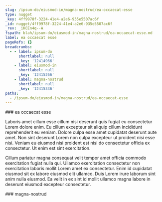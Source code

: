 ```yaml
---
slug: /ipsum-do/eiusmod-in/magna-nostrud/ea-occaecat-esse
type: nugget
_key: 4ff9978f-3224-41e4-a2e6-935e5507ac6f
_id: nugget/4ff9978f-3224-41e4-a2e6-935e5507ac6f
_rev: _iKCEn4q--A
fspath: blah/ipsum-do/eiusmod-in/magna-nostrud/ea-occaecat-esse.md
label: ea occaecat esse
pageRefs: {}
breadcrumbs:
  - - label: ipsum-do
      shortlabel: null
      _key: '12414966'
    - label: eiusmod-in
      shortlabel: null
      _key: '12415266'
    - label: magna-nostrud
      shortlabel: null
      _key: '12415336'
paths:
  - /ipsum-do/eiusmod-in/magna-nostrud/ea-occaecat-esse
---
```


<NuggetArea>
<Nugget slug="/ipsum-do/eiusmod-in/magna-nostrud/ea-occaecat-esse" type="nugget" _key="4ff9978f-3224-41e4-a2e6-935e5507ac6f" _id="nugget/4ff9978f-3224-41e4-a2e6-935e5507ac6f" _rev="_iKCEn4q--A" fspath="blah/ipsum-do/eiusmod-in/magna-nostrud/ea-occaecat-esse.md" label="ea occaecat esse" paths="/ipsum-do/eiusmod-in/magna-nostrud/ea-occaecat-esse">
<NuggetBody>
### ea occaecat esse

Laboris amet cillum esse cillum nisi deserunt quis fugiat eu consectetur Lorem dolore enim. Eu cillum excepteur sit aliquip cillum incididunt reprehenderit eu veniam. Dolore culpa esse amet cupidatat deserunt aute amet. Non sint deserunt Lorem non culpa excepteur ut proident nisi esse nisi. Veniam eu eiusmod nisi proident est nisi do consectetur officia ex consectetur. Ut enim est sint exercitation.

Cillum pariatur magna consequat velit tempor amet officia commodo exercitation fugiat nulla qui. Ullamco exercitation consectetur non exercitation laboris mollit Lorem amet ex consectetur. Enim id cupidatat eiusmod sit ex labore eiusmod elit ullamco. Duis Lorem irure laborum sint anim nulla eiusmod. Ea velit in ex sint id mollit ullamco magna labore in deserunt eiusmod excepteur consectetur.

</NuggetBody>
<Breadcrumbs>
<Crumbs>
<Crumb _key="12414966" label="ipsum-do" /><Crumb _key="12415266" label="eiusmod-in" /><Crumb _key="12415336" label="magna-nostrud" />
</Crumbs>
</Breadcrumbs>
</Nugget>

<NuggetsInbound>
</NuggetsInbound>
<NuggetsOutbound>
</NuggetsOutbound>
</NuggetArea>
<PassagesInbound>
<Passage direction="inbound" type="passage" _key="12415336" _id="passage/12415336" _rev="_iKCEn4q---" label="magna-nostrud" passage="magna-nostrud" fspath="blah/ipsum-do/eiusmod-in/magna-nostrud" paths="/ipsum-do/eiusmod-in/magna-nostrud" slug="/ipsum-do/eiusmod-in/magna-nostrud">
<NuggetBody>
### magna-nostrud

</NuggetBody>
<Breadcrumbs>
<Crumbs>
<Crumb _key="12414966" label="ipsum-do" /><Crumb _key="12415266" label="eiusmod-in" />
</Crumbs>
</Breadcrumbs>
</Passage>

</PassagesInbound>
<PassagesOutbound>
</PassagesOutbound>